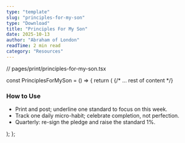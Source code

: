 ```yaml
---
type: "template"
slug: "principles-for-my-son"
type: "Download"
title: "Principles For My Son"
date: 2025-10-13
author: "Abraham of London"
readTime: 2 min read
category: "Resources"
---
```


// pages/print/principles-for-my-son.tsx

const PrinciplesForMySon = () => {
  return (
    <BrandFrame title="Principles for My Son" subtitle="Twelve standards. One fatherÃƒÆ’Ã†â€™Ãƒâ€Ã¢â‚¬â„¢ÃƒÆ’Ã¢â‚¬ÂÃƒÂ¢Ã¢â€šÂ¬Ã¢â€žÂ¢ÃƒÆ’Ã†â€™ÃƒÂ¢Ã¢â€šÂ¬Ã…Â¡ÃƒÆ’Ã¢â‚¬Å¡Ãƒâ€šÃ‚Â¢ÃƒÆ’Ã†â€™Ãƒâ€Ã¢â‚¬â„¢ÃƒÆ’Ã¢â‚¬Å¡Ãƒâ€šÃ‚Â¢ÃƒÆ’Ã†â€™Ãƒâ€šÃ‚Â¢ÃƒÆ’Ã‚Â¢ÃƒÂ¢Ã¢â€šÂ¬Ã…Â¡Ãƒâ€šÃ‚Â¬ÃƒÆ’Ã¢â‚¬Â¦Ãƒâ€šÃ‚Â¡ÃƒÆ’Ã†â€™ÃƒÂ¢Ã¢â€šÂ¬Ã…Â¡ÃƒÆ’Ã¢â‚¬Å¡Ãƒâ€šÃ‚Â¬ÃƒÆ’Ã†â€™Ãƒâ€Ã¢â‚¬â„¢ÃƒÆ’Ã¢â‚¬Å¡Ãƒâ€šÃ‚Â¢ÃƒÆ’Ã†â€™Ãƒâ€šÃ‚Â¢ÃƒÆ’Ã‚Â¢ÃƒÂ¢Ã¢â‚¬Å¡Ã‚Â¬Ãƒâ€¦Ã‚Â¡ÃƒÆ’Ã¢â‚¬Å¡Ãƒâ€šÃ‚Â¬ÃƒÆ’Ã†â€™ÃƒÂ¢Ã¢â€šÂ¬Ã‚Â¦ÃƒÆ’Ã‚Â¢ÃƒÂ¢Ã¢â‚¬Å¡Ã‚Â¬Ãƒâ€¦Ã¢â‚¬Å“son pledge. Reviewed weekly, renewed quarterly." >
      {/* ... rest of content */}
      <h3 className="mt-10">How to Use</h3>
      <ul className="list-disc pl-5 space-y-2">
        <li>Print and post; underline one standard to focus on this week.</li>
        <li>Track one daily micro-habit; celebrate completion, not perfection.</li>
        <li>Quarterly: re-sign the pledge and raise the standard 1%.</li>
      </ul>
    </BrandFrame>
  );
};

